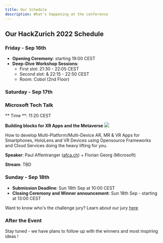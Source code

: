 ```yaml
---
title: Our Schedule
description: What's happening at the conference
---
```


## Our HackZurich 2022 Schedule

### Friday - Sep 16th

- **Opening Ceremony**: starting 19:00 CEST
- **Deep-Dive Workshop Sessions**:
  - First slot: 21:30 - 22:05 CEST
  - Second slot: & 22:15 - 22:50 CEST
  - Room: Cobol (2nd Floor)

### Saturday - Sep 17th

### Microsoft Tech Talk

** Time **: 11:20 CEST

**Building blocks for XR Apps and the Metaverse**
![](../images/thumbnail_Hack_Zurich_Cover-Slide.png)

How to develop Multi-Platform/Multi-Device AR, MR & VR Apps for Smartphones, HoloLens
and VR Devices using Opensource Frameworks and Cloud Services doing the heavy lifting
for you.

**Speaker**: Paul Affentranger ([afca.ch](https://afca.ch)) + Florian Georg (Microsoft)

**Stream**: TBD

### Sunday - Sep 18th

- **Submission Deadline**: Sun 18th Sep at 10:00 CEST
- **Closing Ceremony and Winner announcement**: Sun 18th Sep - starting at 13:00 CEST

Want to know who's the challenge jury? Learn about our jury [here](/challenge/team)

### After the Event

Stay tuned - we have plans to follow up with the winners and most inspiring ideas !
